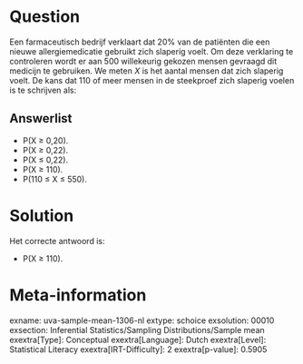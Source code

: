 Question
========

Een farmaceutisch bedrijf verklaart dat 20% van de patiënten die een
nieuwe allergiemedicatie gebruikt zich slaperig voelt. Om deze
verklaring te controleren wordt er aan 500 willekeurig gekozen mensen
gevraagd dit medicijn te gebruiken. We meten *X* is het aantal mensen
dat zich slaperig voelt. De kans dat 110 of meer mensen in de steekproef
zich slaperig voelen is te schrijven als:

Answerlist
----------

* P(X ≥ 0,20).
* P(X ≥ 0,22).
* P(X ≤ 0,22).
* P(X ≥ 110).
* P(110 ≤ X ≤ 550).

Solution
========

Het correcte antwoord is: 

* P(X ≥ 110).

Meta-information
================
exname: uva-sample-mean-1306-nl
extype: schoice
exsolution: 00010
exsection: Inferential Statistics/Sampling Distributions/Sample mean
exextra[Type]: Conceptual
exextra[Language]: Dutch
exextra[Level]: Statistical Literacy
exextra[IRT-Difficulty]: 2
exextra[p-value]: 0.5905
